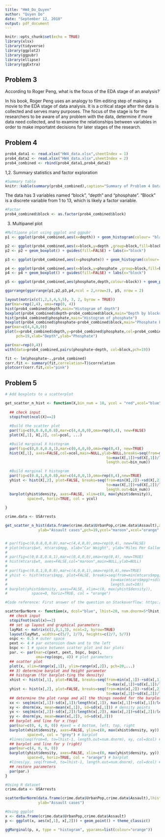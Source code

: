 ---
title: "HW4_Do_Quyen"
author: "Quyen Do"
date: "September 12, 2018"
output: pdf_document
---

```{r setup, include=FALSE}
knitr::opts_chunk$set(echo = TRUE)
library(xlsx)
library(tidyverse)
library(ggplot2)
library(ggpubr)
library(ellipse)
library(ggExtra)
```

## Problem 3

According to Roger Peng, what is the focus of the EDA stage of an analysis?

In his book, Roger Peng uses an analogy to film editing step of making a movie to the EDA stage of data analysis. It is a critical stage after the data is collected and serves many purposes. The focus of the stage is for the researchers to be aware of any problem with the data, determine if more data need collected, and to examine the relationships between variables in order to make importatnt decisions for later stages of the research. 

## Problem 4

```{r prob4_dataImport}
prob4_data1 <- read.xlsx("HW4_data.xlsx",sheetIndex = 1)
prob4_data2 <- read.xlsx("HW4_data.xlsx",sheetIndex = 2)
prob4_combined <- rbind(prob4_data1,prob4_data2)
```
1,2. Summary statistics and factor exploration

```{r prob4_dataSummary}
#Summary table 
knitr::kable(summary(prob4_combined),caption="Summary of Problem 4 Data")
```
The data has 3 variables named "block", "depth" and "phosphate". "Block" is a discrete variable from 1 to 13, which is likely a factor variable.

```{r prob4_factor}
#Factor
prob4_combined$block <- as.factor(prob4_combined$block)
```
3. Multipanel plot

```{r multiplot_gqplot}
#Multipane plot using ggplot and ggpubr
p1 <- ggplot(prob4_combined,aes(x=depth)) + geom_histogram(colour= "black",binwidth = 10,fill="darkred")

p2 <- ggplot(prob4_combined,aes(x=block,y=depth ,group=block,fill=block))
p2 <- p2 + geom_boxplot() + guides(fill=FALSE) + labs(x="block")

p3 <- ggplot(prob4_combined,aes(x=phosphate)) + geom_histogram(colour= "black",binwidth = 10,fill="darkgreen")

p4 <- ggplot(prob4_combined,aes(x=block,y=phosphate ,group=block,fill=block))
p4 <- p4 + geom_boxplot() + guides(fill=FALSE) + labs(x="block")

p5 <- ggplot(prob4_combined,aes(phosphate,depth,colour=block)) + geom_point() + labs(x="phosphate",y="depth") + guides(colour=FALSE)

ggarrange(ggarrange(p1,p2,p3,p4,ncol = 2,nrow=2), p5, nrow = 2)


```
```{r multiplot_base}
layout(matrix(c(1,2,3,4,5,5), 3, 2, byrow = TRUE))
par(mar=rep(2,4), oma=rep(0, 4))
hist(prob4_combined$depth,main="Histogram of depth")
boxplot(prob4_combined$depth~prob4_combined$block,main="Depth by blocks",col=prob4_combined$block)
hist(prob4_combined$phosphate,main="Histogram of phosphate")
boxplot(prob4_combined$phosphate~prob4_combined$block,main="Phosphate by blocks",col=prob4_combined$block)
par(mar=c(4,4,0,0))
plot(x=prob4_combined$depth,y=prob4_combined$phosphate,col=prob4_combined$block,
     pch=19,xlab="Depth",ylab="Phosphate")
```


```{r pairs_plot}
par(mar=rep(0,4))
with(data=prob4_combined,pairs(phosphate~depth, col=block,pch=19))

```

```{r corrplot}
fit <- lm(phosphate~.,prob4_combined)
corr.fit <- summary(fit,correlation=T)$correlation
plotcorr(corr.fit,col="pink")

```



## Problem 5

```{r scatterNhist_selfMade}
# Add boxplots to a scatterplot

get_scatter_n_hist <- function(X,bin_num = 10, ycol = "red",xcol="blue",pcol = "green", ...) {
  
  ## check input
  stopifnot(ncol(X)==2)
  
  #Build the scatter plot
  par(fig=c(0,0.8,0,0.8),mar=c(4,4,0,0),oma=rep(0,4), new=FALSE)
  plot(X[,1], X[,2], col=pcol, ...)

  #Build marginal X histogram
  par(fig=c(0,0.8,0.8,1),mar=c(0,4,0,0),oma=rep(0,4), new=TRUE)
  hist(X[,1], axes=FALSE,col=xcol,main=NULL,ylab=NULL,breaks=seq(from=min(X[,1])-+sd(X[,1])/length(X[,1]),
                                              to=max(X[,1])+sd(X[,1])/length(X[,1]),
                                              length.out=bin_num))

  #Build marginal Y histogram
  par(fig=c(0.8,1,0,0.8),mar=c(4,0,0,1),oma=rep(0,4),new=TRUE)
  yhist <- hist(X[,2], plot=FALSE, breaks=seq(from=min(X[,2])-+sd(X[,2])/length(X[,2]),
                                              to=max(X[,2])+sd(X[,2])/length(X[,2]),
                                              length.out=bin_num))
  barplot(yhist$density, axes=FALSE, xlim=c(0, max(yhist$density)),
          space=0, horiz=TRUE, col = ycol)
  
}

crime.data <- USArrests

get_scatter_n_hist(data.frame(crime.data$UrbanPop,crime.data$Assault),xlab="Urban Population",
               ylab="Assault cases",pch=19,ycol="maroon",xcol="orange",pcol = "darkblue")


# par(fig=c(0,0.8,0,0.8),mar=c(4,4,0,0),oma=rep(0,4), new=FALSE)
# plot(mtcars$wt, mtcars$mpg, xlab="Car Weight", ylab="Miles Per Gallon",pch=19,col="darkgreen")
# 
# par(fig=c(0,0.8,0.8,1),mar=c(0,4,0,0),oma=rep(0,4), new=TRUE)
# hist(mtcars$wt, axes=FALSE,col="maroon",main=NULL,ylab=NULL)
# 
# par(fig=c(0.8,1,0,0.8),mar=c(4,0,0,1),oma=rep(0,4),new=TRUE)
# yhist <- hist(mtcars$mpg, plot=FALSE, breaks=seq(from=min(mtcars$mpg)-+sd(mtcars$mpg)/length(mtcars$mpg),
#                                               to=max(mtcars$mpg)+sd(mtcars$mpg)/length(mtcars$mpg),
#                                               length.out=10))
# barplot(yhist$density, axes=FALSE, xlim=c(0, max(yhist$density)),
#           space=0, horiz=TRUE, col = "orange")
```

```{r multiplot_stackOverFlow}

#Code reference: First answer of the question on Stackoverflow: https://stackoverflow.com/questions/11022675/rotate-histogram-in-r-or-overlay-a-density-in-a-barplot

scatterBarNorm <- function(x, dcol="blue", lhist=20, num.dnorm=5*lhist, ...){
  ## check input
  stopifnot(ncol(x)==2)
  ## set up layout and graphical parameters
  layMat <- matrix(c(2,0,1,3), ncol=2, byrow=TRUE)
  layout(layMat, widths=c(5/7, 2/7), heights=c(2/7, 5/7))
  ospc <- 0.5 # outer space
  pext <- 4 # par extension down and to the left
  bspc <- 1 # space between scatter plot and bar plots
  par. <- par(mar=c(pext, pext, bspc, bspc),
              oma=rep(ospc, 4)) # plot parameters
  ## scatter plot
  plot(x, xlim=range(x[,1]), ylim=range(x[,2]), pch=20,...)
  ## 3) determine barplot and height parameter
  ## histogram (for barplot-ting the density)
  xhist <- hist(x[,1], plot=FALSE, breaks=seq(from=min(x[,1])-+sd(x[,1])/length(x[,1]),
                                              to=max(x[,1])+sd(x[,1])/length(x[,1]),  length.out=lhist))
  yhist <- hist(x[,2], plot=FALSE, breaks=seq(from=min(x[,2])-+sd(x[,2])/length(x[,2]),
                                              to=max(x[,2])+sd(x[,2])/length(x[,2]),  length.out=lhist)) # note: this uses probability=TRUE
  ## determine the plot range and all the things needed for the barplots and lines
  xx <- seq(min(x[,1])-sd(x[,1])/length(x[,1]), max(x[,1])+sd(x[,1])/length(x[,1]), length.out=num.dnorm) # evaluation points for the overlaid density
  xy <- dnorm(xx, mean=mean(x[,1]), sd=sd(x[,1])) # density points
  yx <- seq(min(x[,2])-sd(x[,2])/length(x[,2]), max(x[,2])+sd(x[,2])/length(x[,2]), length.out=num.dnorm)
  yy <- dnorm(yx, mean=mean(x[,2]), sd=sd(x[,2]))
  ## barplot and line for x (top)
  par(mar=c(0, 4, 0, 0)) #pext = 4 bottom, left, top, right
  barplot(xhist$density, axes=FALSE, ylim=c(0, max(xhist$density, xy)),
          space=0, col = "grey") # barplot
  #lines(seq(from=0, to=lhist-1, length.out=num.dnorm), xy, col=dcol) # line
  ## barplot and line for y (right)
  par(mar=c(4, 0, 0, 0))
  barplot(yhist$density, axes=FALSE, xlim=c(0, max(yhist$density, yy)),
          space=0, horiz=TRUE, col = "orange") # barplot
  #lines(yy, seq(from=0, to=lhist-1, length.out=num.dnorm), col=dcol) # line
  ## restore parameters
  par(par.)
}

#Using R dataset
crime.data <- USArrests

scatterBarNorm(data.frame(crime.data$UrbanPop,crime.data$Assault),lhist=20,xlab="Urban Population",
               ylab="Assault cases")
```

```{r prob5_ggplot,eval=F}
#Using ggplot
x <- data.frame(crime.data$UrbanPop,crime.data$Assault)
p <- ggplot(x, aes(x[,1], x[,2])) + geom_point() + theme_classic()

ggMarginal(p, x, type = "histogram", yparams=list(colour="orange"))

```

